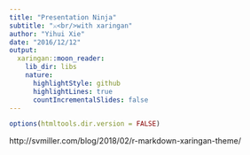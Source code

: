 ```yaml
---
title: "Presentation Ninja"
subtitle: "⚔<br/>with xaringan"
author: "Yihui Xie"
date: "2016/12/12"
output:
  xaringan::moon_reader:
    lib_dir: libs
    nature:
      highlightStyle: github
      highlightLines: true
      countIncrementalSlides: false
---
```


```r
options(htmltools.dir.version = FALSE)
```

http://svmiller.com/blog/2018/02/r-markdown-xaringan-theme/











